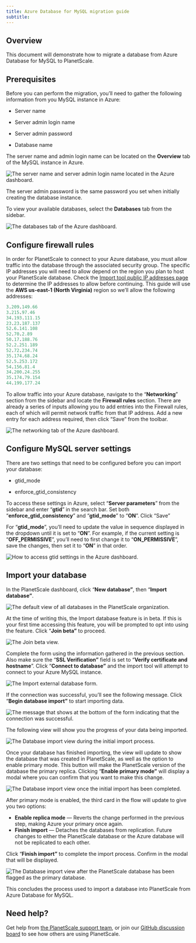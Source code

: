 ```yaml
---
title: Azure Database for MySQL migration guide
subtitle:
---
```


## Overview

This document will demonstrate how to migrate a database from Azure Database for MySQL to PlanetScale.

## Prerequisites

Before you can perform the migration, you’ll need to gather the following information from you MySQL instance in Azure:

- Server name

- Server admin login name

- Server admin password

- Database name

The server name and admin login name can be located on the **Overview** tab of the MySQL instance in Azure.

![The server name and server admin login name located in the Azure dashboard.](/docs/img/docs/azure-database-for-mysql-migration-guide/the-server-name-and-server-admin-login-name-located-in-the-azure-dashboard.png)

The server admin password is the same password you set when initially creating the database instance.

To view your available databases, select the **Databases** tab from the sidebar.

![The databases tab of the Azure dashboard.](/docs/img/docs/azure-database-for-mysql-migration-guide/the-databases-tab-of-the-azure-dashboard.png)

## Configure firewall rules

In order for PlanetScale to connect to your Azure database, you must allow traffic into the database through the associated security group. The specific IP addresses you will need to allow depend on the region you plan to host your PlanetScale database. Check the [Import tool public IP addresses page](/docs/import-tool-migration-addresses) to determine the IP addresses to allow before continuing. This guide will use the **AWS us-east-1 (North Virginia)** region so we’ll allow the following addresses:

```sql
3.209.149.66
3.215.97.46
34.193.111.15
23.23.187.137
52.6.141.108
52.70.2.89
50.17.188.76
52.2.251.189
52.72.234.74
35.174.68.24
52.5.253.172
54.156.81.4
34.200.24.255
35.174.79.154
44.199.177.24
```

To allow traffic into your Azure database, navigate to the “**Networking**” section from the sidebar and locate the **Firewall rules** section. There are already a series of inputs allowing you to add entries into the Firewall rules, each of which will permit network traffic from that IP address. Add a new entry for each address required, then click “Save” from the toolbar.

![The networking tab of the Azure dashboard.](/docs/img/docs/azure-database-for-mysql-migration-guide/the-networking-tab-of-the-azure-dashboard.png)

## Configure MySQL server settings

There are two settings that need to be configured before you can import your database:

- gtid_mode

- enforce_gtid_consistency

To access these settings in Azure, select “**Server parameters**” from the sidebar and enter “**gtid**” in the search bar. Set both “**enforce_gtid_consistency**” and “**gtid_mode**” to “**ON**”. Click “Save”

<InfoBlock type="note">

For “**gtid_mode**”, you’ll need to update the value in sequence displayed in the dropdown until it is set to “**ON**”. For example, if the current setting is “**OFF_PERMISSIVE**”, you’ll need to first change it to “**ON_PERMISSIVE**”, save the changes, then set it to “**ON**” in that order.

</InfoBlock>

![How to access gtid settings in the Azure dashboard.](/docs/img/docs/azure-database-for-mysql-migration-guide/how-to-access-gtid-settings-in-the-azure-dashboard.png)

## Import your database

In the PlanetScale dashboard, click “**New database”**, then “**Import database”**.

![The default view of all databases in the PlanetScale organization.](/docs/img/docs/azure-database-for-mysql-migration-guide/the-default-view-of-all-databases-in-the-planetscale-organization.png)

At the time of writing this, the Import database feature is in beta. If this is your first time accessing this feature, you will be prompted to opt into using the feature. Click “**Join beta”** to proceed.

![The Join beta view.](/docs/img/docs/azure-database-for-mysql-migration-guide/the-join-beta-view.png)

Complete the form using the information gathered in the previous section. Also make sure the “**SSL Verification”** field is set to “**Verify certificate and hostname**”. Click “**Connect to database”** and the import tool will attempt to connect to your Azure MySQL instance.

![The Import external database form.](/docs/img/docs/azure-database-for-mysql-migration-guide/the-import-external-database-form.png)

If the connection was successful, you’ll see the following message. Click “**Begin database import”** to start importing data.

![The message that shows at the bottom of the form indicating that the connection was successful.](/docs/img/docs/azure-database-for-mysql-migration-guide/the-message-that-shows-at-the-bottom-of-the-form-indicating-that-the-connection-was-successful.png)

The following view will show you the progress of your data being imported.

![The Database import view during the initial import process.](/docs/img/docs/azure-database-for-mysql-migration-guide/the-database-import-view-during-the-initial-import-process.png)

Once your database has finished importing, the view will update to show the database that was created in PlanetScale, as well as the option to enable primary mode. This button will make the PlanetScale version of the database the primary replica. Clicking “**Enable primary mode”** will display a modal where you can confirm that you want to make this change.

![The Database import view once the initial import has been completed.](/docs/img/docs/azure-database-for-mysql-migration-guide/the-database-import-view-once-the-initial-import-has-been-completed.png)

After primary mode is enabled, the third card in the flow will update to give you two options:

- **Enable replica mode** &mdash; Reverts the change performed in the previous step, making Azure your primary once again.
- **Finish import** &mdash; Detaches the databases from replication. Future changes to either the PlanetScale database or the Azure database will not be replicated to each other.

Click “**Finish import”** to complete the import process. Confirm in the modal that will be displayed.

![The Database import view after the PlanetScale database has been flagged as the primary database.](/docs/img/docs/azure-database-for-mysql-migration-guide/the-database-import-view-after-the-planetscale-database-has-been-flagged-as-the-primary-database.png)

This concludes the process used to import a database into PlanetScale from Azure Database for MySQL.

## Need help?

Get help from [the PlanetScale support team](https://support.planetscale.com/), or join our [GitHub discussion board](https://github.com/planetscale/discussion/discussions) to see how others are using PlanetScale.
